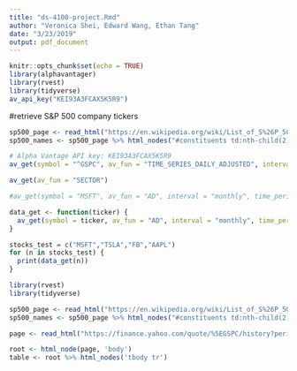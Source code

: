 ```yaml
---
title: "ds-4100-project.Rmd"
author: "Veronica Shei, Edward Wang, Ethan Tang"
date: "3/23/2019"
output: pdf_document
---
```


```r
knitr::opts_chunk$set(echo = TRUE)
library(alphavantager)
library(rvest)
library(tidyverse)
av_api_key("KEI93A3FCAX5K5R9")
```

#retrieve S&P 500 company tickers
```r
sp500_page <- read_html("https://en.wikipedia.org/wiki/List_of_S%26P_500_companies")
sp500_names <- sp500_page %>% html_nodes("#constituents td:nth-child(2)") %>% html_text()
```

```r
# Alpha Vantage API key: KEI93A3FCAX5K5R9
av_get(symbol = "^GSPC", av_fun = "TIME_SERIES_DAILY_ADJUSTED", interval = "60min", outputsize = "full")
```

```r
av_get(av_fun = "SECTOR")
```

```r
#av_get(symbol = "MSFT", av_fun = "AD", interval = "monthly", time_period = 60)

data_get <- function(ticker) {
  av_get(symbol = ticker, av_fun = "AD", interval = "monthly", time_period = 60)
}
```

```r
stocks_test = c("MSFT","TSLA","FB","AAPL")
for (n in stocks_test) {
  print(data_get(n))
}
```


```r
library(rvest)
library(tidyverse)

sp500_page <- read_html("https://en.wikipedia.org/wiki/List_of_S%26P_500_companies")
sp500_names <- sp500_page %>% html_nodes("#constituents td:nth-child(2)") %>% html_text()
```

```r
page <- read_html("https://finance.yahoo.com/quote/%5EGSPC/history?period1=1553227200&period2=1553313600&interval=1d&filter=history&frequency=1d")

root <- html_node(page, 'body')
table <- root %>% html_nodes('tbody tr')
```
